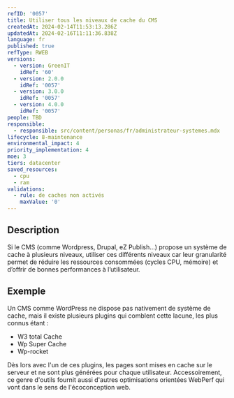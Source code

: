 ```yaml
---
refID: '0057'
title: Utiliser tous les niveaux de cache du CMS
createdAt: 2024-02-14T11:53:13.286Z
updatedAt: 2024-02-16T11:11:36.838Z
language: fr
published: true
refType: RWEB
versions:
  - version: GreenIT
    idRef: '60'
  - version: 2.0.0
    idRef: '0057'
  - version: 3.0.0
    idRef: '0057'
  - version: 4.0.0
    idRef: '0057'
people: TBD
responsible:
  - responsible: src/content/personas/fr/administrateur-systemes.mdx
lifecycle: 8-maintenance
environmental_impact: 4
priority_implementation: 4
moe: 3
tiers: datacenter
saved_resources:
  - cpu
  - ram
validations:
  - rule: de caches non activés
    maxValue: '0'
---
```


## Description

Si le CMS (comme Wordpress, Drupal, eZ Publish...) propose un système de cache à plusieurs niveaux, utiliser ces différents niveaux car leur granularité permet de réduire les ressources consommées (cycles CPU, mémoire) et d’offrir de bonnes performances à l’utilisateur.

## Exemple

Un CMS comme WordPress ne dispose pas nativement de système de cache, mais il existe plusieurs plugins qui comblent cette lacune, les plus connus étant :

* W3 total Cache
* Wp Super Cache
* Wp-rocket

Dès lors avec l'un de ces plugins, les pages sont mises en cache sur le serveur et ne sont plus générées pour chaque utilisateur. Accessoirement, ce genre d'outils fournit aussi d'autres optimisations orientées WebPerf qui vont dans le sens de l'écoconception web.
